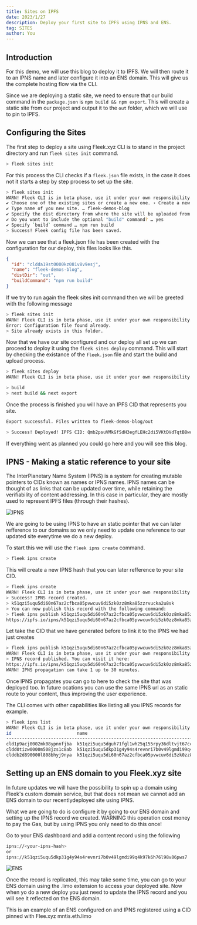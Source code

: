 ```yaml
---
title: Sites on IPFS
date: 2023/1/27
description: Deploy your first site to IPFS using IPNS and ENS.
tag: SITES
author: You
---
```


## Introduction

For this demo, we will use this blog to deploy it to IPFS. We will then route it to an IPNS name and later configure it into an ENS domain. This will give us the complete hosting flow via the CLI.

Since we are deploying a static site, we need to ensure that our build command in the `package.json` is `npm build && npm export`. This will create a static site from our project and output it to the `out` folder, which we will use to pin to IPFS.


## Configuring the Sites

The first step to deploy a site using Fleek.xyz CLI is to stand in the project directory and run `fleek sites init` command.

```bash copy
> fleek sites init
```

For this process the CLI checks if a `fleek.json` file exists, in the case it does not it starts a step by step process to set up the site.

```bash copy
> fleek sites init
WARN! Fleek CLI is in beta phase, use it under your own responsibility
✔ Choose one of the existing sites or create a new one. › Create a new site
✔ Type name of you new site. … fleek-demos-blog
✔ Specify the dist directory from where the site will be uploaded from … out
✔ Do you want to include the optional "build" command? … yes
✔ Specify `build` command … npm run build
> Success! Fleek config file has been saved.
```

Now we can see that a fleek.json file has been created with the configuration for our deploy, this files looks like this.

```json copy
{
  "id": "cldda19st0000kz081v8v9esj",
  "name": "fleek-demos-blog",
  "distDir": "out",
  "buildCommand": "npm run build"
}
```

If we try to run again the fleek sites init command then we will be greeted with the following message

```bash copy
> fleek sites init
WARN! Fleek CLI is in beta phase, use it under your own responsibility
Error: Configuration file found already.
> Site already exists in this folder.
```

Now that we have our site configured and our deploy all set up we can proceed to deploy it using the `fleek sites deploy` command.
This will start by checking the existance of the `fleek.json` file and start the build and upload process.

```bash copy
> fleek sites deploy
WARN! Fleek CLI is in beta phase, use it under your own responsibility

> build
> next build && next export
```

Once the process is finished you will have an IPFS CID that represents you site.

```bash
Export successful. Files written to fleek-demos-blog/out

> Success! Deployed! IPFS CID: Qmb2psuVMkGfSdH3egfLEHc2di5VKtDVdTqtB8wqFNbK2h
```

If everything went as planned you could go <Link href='https://ipfs.io/ipfs/Qmb2psuVMkGfSdH3egfLEHc2di5VKtDVdTqtB8wqFNbK2h' target='_blank'> here</Link> and you will see this blog.

## IPNS - Making a static reference to your site

The InterPlanetary Name System (IPNS) is a system for creating mutable pointers to CIDs known as names or IPNS names. IPNS names can be thought of as links that can be updated over time, while retaining the verifiability of content addressing. In this case in particular, they are mostly used to represent IPFS files (through their hashes).

![IPNS](/images/ipns.png)

We are going to be using IPNS to have an static pointer that we can later refference to our domains so we only need to update one reference to our updated site everytime we do a new deploy.

To start this we will use the `fleek ipns create` command.

```bash copy
> fleek ipns create
```

This will create a new IPNS hash that you can later refference to your site CID.

```bash copy
> fleek ipns create
WARN! Fleek CLI is in beta phase, use it under your own responsibility
> Success! IPNS record created.
> k51qzi5uqu5di60n67az2cfbca05pvwcuv6di5zk0zz8mka85zzrvucka2u8sk
> You can now publish this record with the following command:
> fleek ipns publish k51qzi5uqu5di60n67az2cfbca05pvwcuv6di5zk0zz8mka85zzrvucka2u8sk <ipfsCid>
https://ipfs.io/ipns/k51qzi5uqu5di60n67az2cfbca05pvwcuv6di5zk0zz8mka85zzrvucka2u8sk
```

Let take the CID that we have generated before to link it to the IPNS we had just creates

```bash copy
> fleek ipns publish k51qzi5uqu5di60n67az2cfbca05pvwcuv6di5zk0zz8mka85zzrvucka2u8sk Qmb2psuVMkGfSdH3egfLEHc2di5VKtDVdTqtB8wqFNbK2h
WARN! Fleek CLI is in beta phase, use it under your own responsibility
> IPNS record published. You can visit it here:
https://ipfs.io/ipns/k51qzi5uqu5di60n67az2cfbca05pvwcuv6di5zk0zz8mka85zzrvucka2u8sk
WARN! IPNS propagation can take 1 up to 30 minutes.
```

Once IPNS propagates you can go to <Link href='https://ipfs.io/ipns/k51qzi5uqu5di60n67az2cfbca05pvwcuv6di5zk0zz8mka85zzrvucka2u8sk' target='_blank'>here</Link> to check the site that was deployed too. In future ocations you can use the same IPNS url as an static route to your content, thus improving the user experience.

The CLI comes with other capabilities like listing all you IPNS records for example.

```bash copy
> fleek ipns list
WARN! Fleek CLI is in beta phase, use it under your own responsibility
id                         name                                                            hash                                          
-----------------------------------------------------------------------------------------------------------------------------------------
cld1p9acj0002mk08ypnnfjba  k51qzi5uqu5dguh71fgl1wh25q155rpy36dltvjt67ccu3s7gzvyj3awqbzzvh  efewf                                         
cldd0tizw0000m508jzs1c8ab  k51qzi5uqu5dkp31g4y94s4revnri7b0v49lgmdi99q4k97k6h76l98v86pws7  QmTsu8ScyWyXE1KqG69jhSjjC1mtnJa6Z9b1TrqDMEWnh3
clddb2d890000l808bhyj9nya  k51qzi5uqu5di60n67az2cfbca05pvwcuv6di5zk0zz8mka85zzrvucka2u8sk  Qmb2psuVMkGfSdH3egfLEHc2di5VKtDVdTqtB8wqFNbK2h
```

## Setting up an ENS domain to you Fleek.xyz site

In future updates we will have the possibility to spin up a domain using Fleek's custom domain service, but that does not mean we cannot add an ENS domain to our recentlydeployed site using IPNS.

What we are going to do is configure it by going to our ENS domain and setting up the IPNS record we created. WARNING this operation cost money to pay the Gas, but by using IPNS you only need to do this once!

Go to your ENS dashboard and add a content record using the following

```bash copy
ipns://<your-ipns-hash>
or
ipns://k51qzi5uqu5dkp31g4y94s4revnri7b0v49lgmdi99q4k97k6h76l98v86pws7
```
![ENS](/images/ens.png)

Once the record is replicated, this may take some time, you can go to your ENS domain using the .limo extension to access your deployed site. Now when yo do a new deploy you just need to update the IPNS record and you will see it reflected on the ENS domain.

This is an example of an ENS configured on and IPNS registered using a CID pinned with Flee.xyz <Link href='https://mntis.eth.limo' target='_blank'>mntis.eth.limo</Link>
